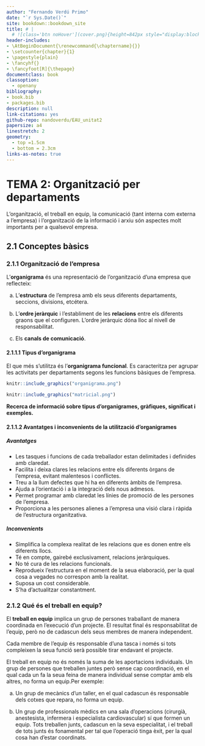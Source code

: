 ```yaml
--- 
author: "Fernando Verdú Primo"
date: "`r Sys.Date()`"
site: bookdown::bookdown_site
title: # |
  # ![class='btn noHover'](cover.png){height=842px style="display:block; margin:0 auto, align:center; pointer-events:none;"}
header-includes: 
- \AtBeginDocument{\renewcommand{\chaptername}{}}
- \setcounter{chapter}{1}
- \pagestyle{plain}
- \fancyhf{}
- \fancyfoot[R]{\thepage}
documentclass: book
classoption:
  - openany
bibliography:
- book.bib
- packages.bib
description: null
link-citations: yes
github-repo: nandoverdu/EAU_unitat2
papersize: a4
linestretch: 2
geometry:
  - top =1.5cm
  - bottom = 2.3cm
links-as-notes: true
---
```





# TEMA 2: Organització per departaments


L'organització, el treball en equip, la comunicació (tant interna com externa a l'empresa) i l'organització de la informació i arxiu són aspectes molt importants per a qualsevol empresa.


## 2.1 Conceptes bàsics 

### 2.1.1 Organització de l'empresa

L'**organigrama** és una representació de l'organització d'una empresa que reflecteix:

a. L'**estructura** de l'empresa amb els seus diferents departaments, seccions, divisions, etcétera.

b. L'**ordre jeràrquic** i l'establiment de les **relacions** entre els diferents graons que el configuren. L'ordre jeràrquic dóna lloc al nivell de responsabilitat.

c. Els **canals de comunicació**.

#### 2.1.1.1 Tipus d'organigrama

El que més s'utilitza és l'**organigrama funcional**. Es caracteritza per agrupar les activitats per departaments segons les funcions bàsiques de l'empresa.

```r
knitr::include_graphics("organigrama.png")
```

\vspace{3cm}


```r
knitr::include_graphics("matricial.png")
```

**Recerca de informació sobre tipus d'organigrames, gràfiques, significat i exemples.**

#### 2.1.1.2 Avantatges i inconvenients  de la utilització d'organigrames

##### Avantatges

- Les tasques i funcions de cada treballador estan delimitades i definides amb claredat.
- Facilita i deixa clares les relacions entre els diferents òrgans de l'empresa, evitant malentesos i conflictes.
- Treu a la llum defectes que hi ha en diferents àmbits de l'empresa.
- Ajuda a l'orientació i a la integració dels nous admesos.
- Permet programar amb claredat les línies de promoció de les persones de l'empresa.
- Proporciona a les persones alienes a l'empresa una visió clara i ràpida de l'estructura organitzativa.

##### Inconvenients

- Simplifica la complexa realitat de les relacions que es donen entre els diferents llocs.
- Té en compte, gairebé exclusivament, relacions jeràrquiques.
- No té cura de les relacions funcionals.
- Reprodueix l'estructura en el moment de la seua elaboració, per la qual cosa a vegades no correspon amb la realitat.
- Suposa un cost considerable.
- S'ha d'actualitzar constantment.

### 2.1.2 Qué és el treball en equip?

El **treball en equip** implica un grup de persones traballant de manera coordinada en l'execució d'un projecte. El resultat final és responsabilitat de l'equip, però no de cadascun dels seus membres de manera independent.

Cada membre de l'equip és responsable d'una tasca i només si tots compleixen la seua funció serà possible tirar endavant el projecte.

El treball en equip no és només la suma de les aportacions individuals. Un grup de persones que treballen juntes però sense cap coordinació, en el qual cada un fa la seua feina de manera individual sense comptar amb els altres, no forma un equip.Per exemple:

a. Un grup de mecànics d'un taller, en el qual cadascun és responsable dels cotxes que repara, no forma un equip.

b. Un grup de professionals mèdics en una sala d'operacions (cirurgià, anestesista, infermera i especialista cardiovascular) sí que formen un equip. Tots treballen junts, cadascun en la seva especialitat, i el treball de tots junts és fonamental per tal que l'operació tinga èxit, per la qual cosa han d'estar coordinats.
